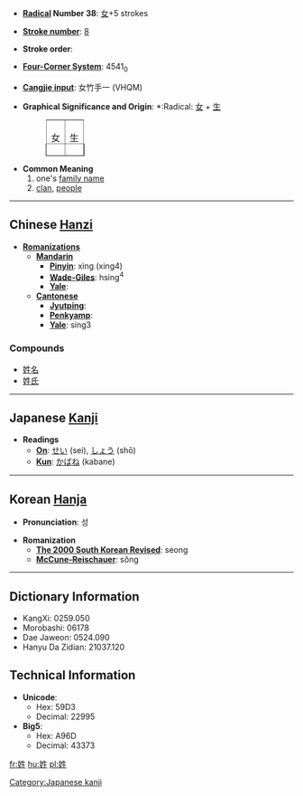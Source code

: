 * '''[[Wiktionary:Chinese radical index| Radical]] Number 38''': [[Wiktionary:Chinese radical index 女|女]]+5 strokes

* '''[[Wiktionary:Chinese total strokes index|Stroke number]]''': [[Wiktionary:Chinese total strokes index 8|8]]

* '''Stroke order''': 

* '''[[Wiktionary:Chinese four corner index|Four-Corner System]]''': 4541<sub>0</sub>

* '''[[Wiktionary:Chinese Cangjie index|Cangjie input]]''': 女竹手一 (VHQM)

* '''Graphical Significance and Origin''': *:Radical: [[女]] + [[生]]
*:<table border=1 style="display:inline;"><tr><td>女</td><td>生</td></tr></table>

* '''Common Meaning'''
*#one's [[family name]]
*# [[clan]], [[people]]

----

== Chinese [[Hanzi]] ==

* '''[[Romanization]]s'''
** '''[[Mandarin]]'''
*** '''[[Pinyin]]''': xìng (xing4)
*** '''[[Wade-Giles]]''': hsing<sup>4</sup>
*** '''[[Yale]]''': 
** '''[[Cantonese]]'''
*** '''[[Jyutping]]''':
*** '''[[Penkyamp]]''': 
*** '''[[Yale]]''': sing3

===Compounds===
*[[姓名]]
*[[姓氏]]


----

== Japanese [[Kanji]] ==

* '''Readings'''
** '''[[On]]''': [[せい]] (sei), [[しょう]] (shō)
** '''[[Kun]]''': [[かばね]] (kabane)

 

----

== Korean [[Hanja]] ==

* '''Pronunciation''': 성

* '''Romanization'''
** '''[[The 2000 South Korean Revised Romanization|The 2000 South Korean Revised]]''': seong
** '''[[McCune-Reischauer]]''': sŏng

----

== Dictionary Information ==

* KangXi: 0259.050
* Morobashi: 06178
* Dae Jaweon: 0524.090
* Hanyu Da Zidian: 21037.120

== Technical Information ==

* '''Unicode''':
** Hex: 59D3
** Decimal: 22995
* '''Big5''':
** Hex: A96D
** Decimal: 43373

[[Category:Japanese kanji]]
[[fr:姓]]
[[hu:姓]]
[[pl:姓]]